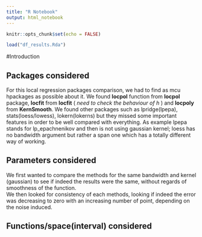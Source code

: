 ```yaml
---
title: "R Notebook"
output: html_notebook
---
```


```r
knitr::opts_chunk$set(echo = FALSE)
```

```r
load("df_results.Rda")
```

#Introduction

## Packages considered

For this local regression packages comparison, we had to find as mcu hpackages as possible about it.
We found __locpol__ function from __locpol__ package, __locfit__ from __locfit__ ( _need to check the behaviour of h_ ) and __locpoly__ from __KernSmooth__. We found other packages such as lpridge(lpepa), stats(loess/lowess), lokern(lokerns) but they missed some important features in order to be well compared with everything. As example lpepa stands for lp_epachnenikov and then is not using gaussian kernel; loess has no bandwidth argument but rather a span one which has a totally different way of working.

## Parameters considered

We first wanted to compare the methods for the same bandwidth and kernel (gaussian) to see if indeed the results were the same, without regards of smoothness of the function. \
We then looked for consistency of each methods, looking if indeed the error was decreasing to zero with an increasing number of point, depending on the noise induced.

## Functions/space(interval) considered



